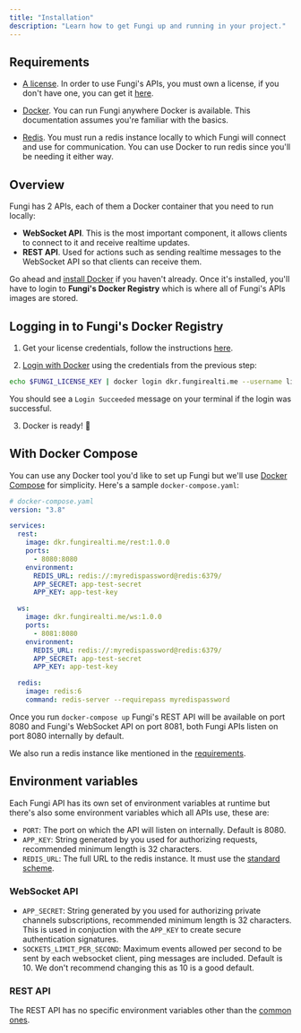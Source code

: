 ```yaml
---
title: "Installation"
description: "Learn how to get Fungi up and running in your project."
---
```


## Requirements

- [A license](/pricing). In order to use Fungi's APIs, you must own a license, if you don't have one, you can get it [here](/pricing).

- [Docker](https://www.docker.com/). You can run Fungi anywhere Docker is available. This documentation assumes you're familiar with the basics.

- [Redis](https://redis.io/). You must run a redis instance locally to which Fungi will connect and use for communication. You can use Docker to run redis since you'll be needing it either way.

## Overview

Fungi has 2 APIs, each of them a Docker container that you need to run locally:

- **WebSocket API**. This is the most important component, it allows clients to connect to it and receive realtime updates.
- **REST API**. Used for actions such as sending realtime messages to the WebSocket API so that clients can receive them.

Go ahead and [install Docker](https://www.docker.com/get-started) if you haven't already. Once it's installed, you'll have to login to **Fungi's Docker Registry** which is where all of Fungi's APIs images are stored.

## Logging in to Fungi's Docker Registry

1. Get your license credentials, follow the instructions [here](/docs#get-your-license-credentials).

2. [Login with Docker](https://docs.docker.com/engine/reference/commandline/login/) using the credentials from the previous step:

```sh
echo $FUNGI_LICENSE_KEY | docker login dkr.fungirealti.me --username license-username --password-stdin
```

You should see a `Login Succeeded` message on your terminal if the login was successful.

3. Docker is ready! 🐳

## With Docker Compose

You can use any Docker tool you'd like to set up Fungi but we'll use [Docker Compose](https://docs.docker.com/compose/) for simplicity. Here's a sample `docker-compose.yaml`:

```yaml
# docker-compose.yaml
version: "3.8"

services:
  rest:
    image: dkr.fungirealti.me/rest:1.0.0
    ports:
      - 8080:8080
    environment:
      REDIS_URL: redis://:myredispassword@redis:6379/
      APP_SECRET: app-test-secret
      APP_KEY: app-test-key

  ws:
    image: dkr.fungirealti.me/ws:1.0.0
    ports:
      - 8081:8080
    environment:
      REDIS_URL: redis://:myredispassword@redis:6379/
      APP_SECRET: app-test-secret
      APP_KEY: app-test-key

  redis:
    image: redis:6
    command: redis-server --requirepass myredispassword
```

Once you run `docker-compose up` Fungi's REST API will be available on port 8080 and Fungi's WebSocket API on port 8081, both Fungi APIs listen on port 8080 internally by default.

We also run a redis instance like mentioned in the [requirements](#requirements).

## Environment variables

Each Fungi API has its own set of environment variables at runtime but there's also some environment variables which all APIs use, these are:

- `PORT`: The port on which the API will listen on internally. Default is 8080.
- `APP_KEY`: String generated by you used for authorizing requests, recommended minimum length is 32 characters.
- `REDIS_URL`: The full URL to the redis instance. It must use the [standard scheme](https://www.iana.org/assignments/uri-schemes/prov/redis).

### WebSocket API

- `APP_SECRET`: String generated by you used for authorizing private channels subscriptions, recommended minimum length is 32 characters. This is used in conjuction with the `APP_KEY` to create secure authentication signatures.
- `SOCKETS_LIMIT_PER_SECOND`: Maximum events allowed per second to be sent by each websocket client, ping messages are included. Default is 10. We don't recommend changing this as 10 is a good default.

### REST API

The REST API has no specific environment variables other than the [common ones](#environment-variables).
